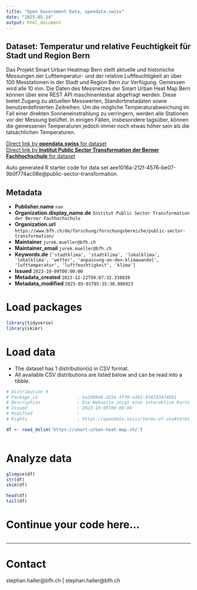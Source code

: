 ```yaml
---
title: "Open Government Data, opendata.swiss"
date: "2025-05-14"
output: html_document
---
```


## Dataset: Temperatur und relative Feuchtigkeit für Stadt und Region Bern

Das Projekt Smart Urban Heatmap Bern stellt aktuelle und historische Messungen der Lufttemperatur- und der relative Luftfeuchtigkeit an über 100 Messtationen in der Stadt und Region Bern zur Verfügung. Gemessen wird alle 10 min. Die Daten des Messnetzes der Smart Urban Heat Map Bern können über eine REST API maschinenlesbar abgefragt werden. Diese bietet Zugang zu aktuellen Messwerten, Standortmetadaten sowie benutzerdefinierten Zeitreihen. Um die mögliche Temperaturabweichung im Fall einer direkten Sonneneinstrahlung zu verringern, werden alle Stationen vor der Messung belüftet. In einigen Fällen, insbesondere tagsüber, können die gemessenen Temperaturen jedoch immer noch etwas höher sein als die tatsächlichen Temperaturen.

[Direct link by **opendata.swiss** for dataset](https://opendata.swiss/de/dataset/temperatur-und-relative-feuchtigkeit-fur-stadt-und-region-bern)<br>
[Direct link by **Institut Public Sector Transformation der Berner Fachhochschule** for dataset](https://meteotest.github.io/urban-heat-API-docs)

Auto generated R starter code for data set aee1016a-212f-4576-be07-9b0f774ac08e@public-sector-transformation.

## Metadata

- **Publisher.name** `nan`
- **Organization.display_name.de** `Institut Public Sector Transformation der Berner Fachhochschule`
- **Organization.url** `https://www.bfh.ch/de/forschung/forschungsbereiche/public-sector-transformation/`
- **Maintainer** `jurek.mueller@bfh.ch`
- **Maintainer_email** `jurek.mueller@bfh.ch`
- **Keywords.de** `['stadtklima', 'stadtklima', 'lokalklima', 'lokalklima', 'wetter', 'anpassung-an-den-klimawandel', 'lufttemperatur', 'luftfeuchtigkeit', 'klima']`
- **Issued** `2023-10-09T00:00:00`
- **Metadata_created** `2023-12-22T09:07:32.338839`
- **Metadata_modified** `2025-05-01T05:35:30.886923`


# Load packages

```r

library(tidyverse)
library(skimr)

```

# Load data

-   The dataset has 1 distribution(s) in CSV format.
-   All available CSV distributions are listed below and can be read into a tibble.

```r

# Distribution 0
# Package_id               : ba2d09e6-d156-4ff0-a3b2-930193474981
# Description              : Die Webseite zeigt eine interaktive Karte mit aktuell gemessene Lufttemperatur sowie pro Station Messreihen über die letzten zwei Tage. Über die Download-Seite können Zeitreihen der Messungen von Lufttemperatur- und relativer Luftfeuchtigkeit für individuelle Messtationen in der Stadt und Region Bern heruntergeladen werden. Die Daten sind als JSON oder als CSV verfügbar. Gemessen wird alle 10 min.
# Issued                   : 2023-10-09T00:00:00
# Modified                 : 
# Rights                   : https://opendata.swiss/terms-of-use#terms_by

df <- read_delim('https://smart-urban-heat-map.ch/')



```

# Analyze data

```r

glimpse(df)
str(df)
skim(df)

head(df)
tail(df)

```

# Continue your code here...

```r

```

------------------------------------------------------------------------

# Contact

stephan.haller@bfh.ch | stephan.haller@bfh.ch
